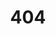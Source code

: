 ---
title: "404"
template: splash
editUrl: false
lastUpdated: false
prev: false
next: false
hero:
  title: "404"
  tagline: The page you searched for doesn't exist, check your link or try again later. For now there's this cute bird.
  image:
    file: ../../images/error_2_icon.png
---